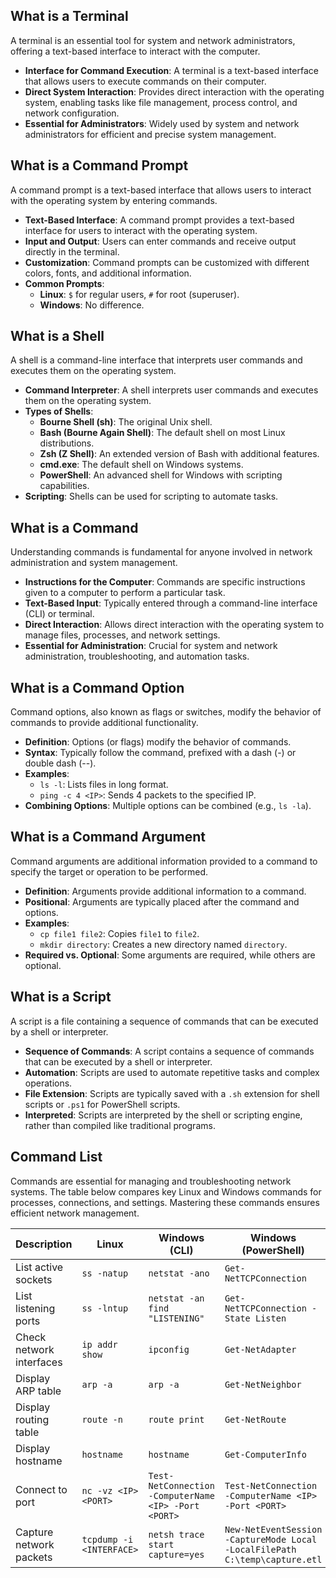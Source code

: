 ## What is a Terminal

A terminal is an essential tool for system and network administrators, offering a text-based interface to interact with the computer.

- **Interface for Command Execution**: A terminal is a text-based interface that allows users to execute commands on their computer.
- **Direct System Interaction**: Provides direct interaction with the operating system, enabling tasks like file management, process control, and network configuration.
- **Essential for Administrators**: Widely used by system and network administrators for efficient and precise system management.

## What is a Command Prompt

A command prompt is a text-based interface that allows users to interact with the operating system by entering commands.

- **Text-Based Interface**: A command prompt provides a text-based interface for users to interact with the operating system.
- **Input and Output**: Users can enter commands and receive output directly in the terminal.
- **Customization**: Command prompts can be customized with different colors, fonts, and additional information.
- **Common Prompts**:
  - **Linux**: `$` for regular users, `#` for root (superuser).
  - **Windows**: No difference.

## What is a Shell

A shell is a command-line interface that interprets user commands and executes them on the operating system.

- **Command Interpreter**: A shell interprets user commands and executes them on the operating system.
- **Types of Shells**:
  - **Bourne Shell (sh)**: The original Unix shell.
  - **Bash (Bourne Again Shell)**: The default shell on most Linux distributions.
  - **Zsh (Z Shell)**: An extended version of Bash with additional features.
  - **cmd.exe**: The default shell on Windows systems.
  - **PowerShell**: An advanced shell for Windows with scripting capabilities.
- **Scripting**: Shells can be used for scripting to automate tasks.

## What is a Command

Understanding commands is fundamental for anyone involved in network administration and system management.

- **Instructions for the Computer**: Commands are specific instructions given to a computer to perform a particular task.
- **Text-Based Input**: Typically entered through a command-line interface (CLI) or terminal.
- **Direct Interaction**: Allows direct interaction with the operating system to manage files, processes, and network settings.
- **Essential for Administration**: Crucial for system and network administration, troubleshooting, and automation tasks.

## What is a Command Option

Command options, also known as flags or switches, modify the behavior of commands to provide additional functionality.

- **Definition**: Options (or flags) modify the behavior of commands.
- **Syntax**: Typically follow the command, prefixed with a dash (-) or double dash (--).
- **Examples**:
  - `ls -l`: Lists files in long format.
  - `ping -c 4 <IP>`: Sends 4 packets to the specified IP.
- **Combining Options**: Multiple options can be combined (e.g., `ls -la`).

## What is a Command Argument

Command arguments are additional information provided to a command to specify the target or operation to be performed.

- **Definition**: Arguments provide additional information to a command.
- **Positional**: Arguments are typically placed after the command and options.
- **Examples**:
  - `cp file1 file2`: Copies `file1` to `file2`.
  - `mkdir directory`: Creates a new directory named `directory`.
- **Required vs. Optional**: Some arguments are required, while others are optional.

## What is a Script

A script is a file containing a sequence of commands that can be executed by a shell or interpreter.

- **Sequence of Commands**: A script contains a sequence of commands that can be executed by a shell or interpreter.
- **Automation**: Scripts are used to automate repetitive tasks and complex operations.
- **File Extension**: Scripts are typically saved with a `.sh` extension for shell scripts or `.ps1` for PowerShell scripts.
- **Interpreted**: Scripts are interpreted by the shell or scripting engine, rather than compiled like traditional programs.

## Command List

Commands are essential for managing and troubleshooting network systems. The table below compares key Linux and Windows commands for processes, connections, and settings. Mastering these commands ensures efficient network management.

| **Description**          | **Linux**                | **Windows (CLI)**                                    | **Windows (PowerShell)**                                                    |
| ------------------------ | ------------------------ | ---------------------------------------------------- | --------------------------------------------------------------------------- |
| List active sockets      | `ss -natup`              | `netstat -ano`                                       | `Get-NetTCPConnection`                                                      |
| List listening ports     | `ss -lntup`              | `netstat -an find "LISTENING"`                       | `Get-NetTCPConnection -State Listen`                                        |
| Check network interfaces | `ip addr show`           | `ipconfig`                                           | `Get-NetAdapter`                                                            |
| Display ARP table        | `arp -a`                 | `arp -a`                                             | `Get-NetNeighbor`                                                           |
| Display routing table    | `route -n`               | `route print`                                        | `Get-NetRoute`                                                              |
| Display hostname         | `hostname`               | `hostname`                                           | `Get-ComputerInfo`                                                          |
| Connect to port          | `nc -vz <IP> <PORT>`     | `Test-NetConnection -ComputerName <IP> -Port <PORT>` | `Test-NetConnection -ComputerName <IP> -Port <PORT>`                        |
| Capture network packets  | `tcpdump -i <INTERFACE>` | `netsh trace start capture=yes`                      | `New-NetEventSession -CaptureMode Local -LocalFilePath C:\temp\capture.etl` |
